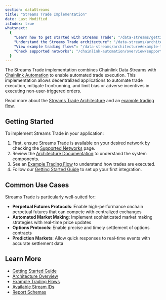 ```yaml
---
section: dataStreams
title: "Streams Trade Implementation"
date: Last Modified
isIndex: true
whatsnext:
  {
    "Learn how to get started with Streams Trade": "/data-streams/getting-started",
    "Understand the Streams Trade architecture": "/data-streams/architecture#streams-trade-architecture",
    "View example trading flows": "/data-streams/architecture#example-trading-flow-using-streams-trade",
    "Check supported networks": "/chainlink-automation/overview/supported-networks",
  }
---
```



The Streams Trade implementation combines Chainlink Data Streams with [Chainlink Automation](/chainlink-automation) to enable automated trade execution. This implementation allows decentralized applications to automate trade execution, mitigate frontrunning, and limit bias or adverse incentives in executing non-user-triggered orders.

<ClickToZoom
  src="/images/data-streams/data-streams-trade-architecture-v3.webp"
  alt="Chainlink Data Streams - Streams Trade Architecture"
/>

Read more about the [Streams Trade Architecture](/data-streams/architecture#streams-trade-architecture) and an [example trading flow](/data-streams/architecture#example-trading-flow-using-streams-trade).

## Getting Started

To implement Streams Trade in your application:

1. First, ensure Streams Trade is available on your desired network by checking the [Supported Networks](/data-streams/supported-networks) page.
1. Review the [Architecture Documentation](/data-streams/architecture#streams-trade-architecture) to understand the system components.
1. See an [Example Trading Flow](/data-streams/architecture#example-trading-flow-using-streams-trade) to understand how trades are executed.
1. Follow our [Getting Started Guide](/data-streams/getting-started) to set up your first integration.

## Common Use Cases

Streams Trade is particularly well-suited for:

- **Perpetual Futures Protocols**: Enable high-performance onchain perpetual futures that can compete with centralized exchanges
- **Automated Market Making**: Implement sophisticated market making strategies with real-time price updates
- **Options Protocols**: Enable precise and timely settlement of options contracts
- **Prediction Markets**: Allow quick responses to real-time events with accurate settlement data

## Learn More

- [Getting Started Guide](/data-streams/getting-started)
- [Architecture Overview](/data-streams/architecture#streams-trade-architecture)
- [Example Trading Flows](/data-streams/architecture#example-trading-flow-using-streams-trade)
- [Available Stream IDs](/data-streams/crypto-streams)
- [Report Schemas](/data-streams/reference/report-schema)
